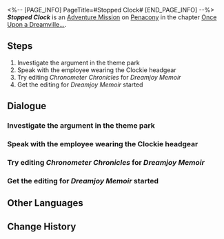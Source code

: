 <%-- [PAGE_INFO]
PageTitle=#Stopped Clock#
[END_PAGE_INFO] --%>
{{Stub|Dialogue.}}
{{Mission Infobox
|id            = 8022101
|title         = 
|image         = {{subst:void|<!--$UPLOAD:<<SpriteOutput/Chronicle/8022101_f.png>-<Mission Stopped Clock Stelle.png>-<Fate's Atlas Images>>-->}}{{subst:void|<!--$UPLOAD:<<SpriteOutput/Chronicle/8022101_m.png>-<Mission Stopped Clock Caelus.png>-<Fate's Atlas Images>>-->}}
<gallery>
Mission Stopped Clock Stelle.png|Stelle
Mission Stopped Clock Caelus.png|Caelus
</gallery>
|type          = Adventure
|event_name    = 
|chapter       = Once Upon a Dreamville...
|requirements  = [[Trailblaze Mission]] ''[[And on the Eighth Day]]'' completed
|summary       = Under the commission of Clock Studios, you took over the unfinished work left by the Watchmaker and became the director of ''Clockie: Dreamville''.<br />In this absurd story, you get a glimpse of a "Trailblazing" journey and an old dream of Penacony.
|characters    = Trailblazer
|startLocation = [[Penacony]] - [[Clock Studios Theme Park]]
|world         = Penacony
|area          = Clock Studios Theme Park
|prev          = 
|next          = 
|rewards       = Credit*5,000
}}
'''''Stopped Clock''''' is an [[Adventure Mission]] on [[Penacony]] in the chapter [[Once Upon a Dreamville...]].

==Steps==
# Investigate the argument in the theme park
# Speak with the employee wearing the Clockie headgear
# Try editing ''Chronometer Chronicles'' for ''Dreamjoy Memoir''
# Get the editing for ''Dreamjoy Memoir'' started

<!--
==Gameplay Notes==

--><!--
==Trial Character==

-->
==Dialogue==
{{Stub Dialogue}}

===Investigate the argument in the theme park===
{{Mission Description|type=adventure|location=Clock Studios Theme Park|It looks like two groups are clashing in Clock Studios Theme Park! Go and check it out!}}
{{Dialogue Start}}
:{{tx}}
{{Dialogue End}}

===Speak with the employee wearing the Clockie headgear===
{{Mission Description|type=adventure|location=Clock Studios Theme Park|update|It looks like there has been a clash between Clock Studios and The Family. Speak with this strange person wearing Clockie headgear to find out more.}}
{{Dialogue Start}}
:{{tx}}
{{Dialogue End}}

===Try editing ''Chronometer Chronicles'' for ''Dreamjoy Memoir''===
{{Mission Description|type=adventure|location=Clock Studios Theme Park|update|Thanks to your relationship with the Watchmaker, you have been made a special guest director for Clock Studios and begun editing the ''Dreamjoy Memoir'' movie...<br />Start with the pilot: ''Chronometer Chronicles'' to practice your editing skills!}}
{{Dialogue Start}}
:{{tx}}
{{Dialogue End}}

===Get the editing for ''Dreamjoy Memoir'' started===
{{Mission Description|type=adventure|location=Clock Studios Theme Park|update|Thanks to your relationship with the Watchmaker, you have been made a special guest director for Clock Studios and have begun editing the ''Dreamjoy Memoir'' movie...<br />Editing has started. Help Clock Studios complete more films!}}
{{Dialogue Start}}
:{{tx}}
{{Dialogue End}}

==Other Languages==
{{Other Languages
|en   = Stopped Clock
|zhs  = 停转的时钟
|zht  = 停轉的時鐘
|ja   = 停まった時計
|ko   = 회전을 멈춘 시계
|es   = Reloj parado
|fr   = Horloge arrêtée
|ru   = Остановившиеся часы
|th   = นาฬิกาที่หยุดเดิน
|vi   = Đồng Hồ Ngừng Quay
|de   = Stillstehende Uhr
|id   = Jam yang Berhenti
|pt   = Relógio Parado
}}

==Change History==
{{Change History|2.2}}
